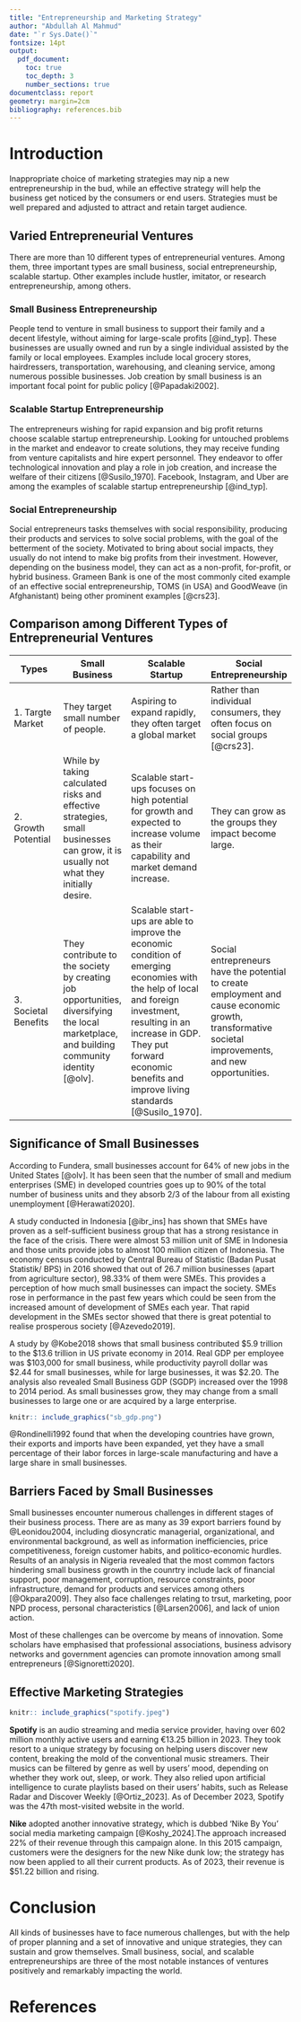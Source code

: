 ```yaml
---
title: "Entrepreneurship and Marketing Strategy"
author: "Abdullah Al Mahmud"
date: "`r Sys.Date()`"
fontsize: 14pt
output:
  pdf_document:
    toc: true
    toc_depth: 3
    number_sections: true
documentclass: report  
geometry: margin=2cm
bibliography: references.bib 
---
```


\newpage

\begingroup
\fontfamily{ppl}\fontsize{12}{16}\selectfont

# Introduction {-}

Inappropriate choice of marketing strategies may nip a new entrepreneurship in the bud, while an effective strategy will help the business get noticed by the consumers or end users. Strategies must be well prepared and adjusted to attract and retain target audience.


## Varied Entrepreneurial Ventures {-}

There are more than 10 different types of entrepreneurial ventures. Among them, three important types are small business, social entrepreneurship, scalable startup. Other examples include hustler, imitator, or research entrepreneurship, among others.

### Small Business Entrepreneurship {-}

People tend to venture in small business to support their family and a decent lifestyle, without aiming for large-scale profits [@ind_typ]. These businesses are usually owned and run by a single individual assisted by the family or local employees. Examples include local grocery stores, hairdressers, transportation, warehousing, and cleaning service, among numerous possible businesses. Job creation by small business is an important focal point for public policy [@Papadaki2002].

### Scalable Startup Entrepreneurship {-}

The entrepreneurs wishing for rapid expansion and big profit returns choose scalable startup entrepreneurship. Looking for untouched problems in the market and endeavor to create solutions, they may receive funding from venture capitalists and hire expert personnel. They endeavor to offer technological innovation and play a role in job creation, and increase the welfare of their citizens [@Susilo_1970].  Facebook, Instagram, and Uber are among the examples of scalable startup entrepreneurship [@ind_typ].

### Social Entrepreneurship {-}

Social entrepreneurs tasks themselves with social responsibility, producing their products and services to solve social problems, with the goal of the betterment of the society. Motivated to bring about social impacts, they usually do not intend to make big profits from their investment. However, depending on the business model, they can act as a non-profit, for-profit, or hybrid business. Grameen Bank is one of the most commonly cited example of an effective social entrepreneurship, TOMS (in USA) and GoodWeave (in Afghanistant) being other prominent examples [@crs23].


## Comparison among Different Types of Entrepreneurial Ventures {-}

| Types | Small Business | Scalable Startup | Social Entrepreneurship |
|---|---|---|---|
| 1. Targte Market | They target small number of people. | Aspiring to expand rapidly, they often target a global market | Rather than individual consumers, they often focus on social groups [@crs23]. |
| 2. Growth Potential | While by taking calculated risks and effective strategies, small businesses can grow, it is usually not what they initially desire. | Scalable start-ups focuses on high potential for growth and expected to increase volume as their capability and market demand increase. | They can grow as the groups they impact become large. |
| 3. Societal Benefits | They contribute to the society by creating job opportunities, diversifying the local marketplace, and building community identity [@olv]. | Scalable  start-ups  are able to  improve  the  economic condition of emerging economies with the help of local and foreign investment, resulting in an increase in GDP. They put forward economic benefits and improve living standards [@Susilo_1970]. | Social entrepreneurs have the potential to create employment and cause economic growth, transformative societal improvements, and new opportunities. |

## Significance of Small Businesses {-}

 According to Fundera, small businesses account for 64% of new jobs in the United States [@olv]. It has been seen that the number of small and medium enterprises (SME) in developed countries goes up to 90% of the total number of business units and they absorb 2/3 of the labour from all existing unemployment [@Herawati2020].

A study conducted in Indonesia [@ibr_ins] has shown that SMEs have proven as a self-sufficient business group that has a strong resistance in the face of the crisis. There were almost 53 million unit of SME in Indonesia and those units provide jobs to almost 100 million citizen of Indonesia. The economy census conducted by Central Bureau of Statistic (Badan Pusat Statistik/ BPS) in 2016 showed that out of 26.7 million businesses (apart from agriculture sector), 98.33% of them were SMEs. This provides a perception of how much small businesses can impact the society. SMEs rose in performance in the past few years which could be seen from the increased amount of development of SMEs each year. That rapid development in the SMEs sector showed that there is great potential to realise prosperous society [@Azevedo2019].

A study by @Kobe2018 shows that small business contributed $5.9 trillion to the $13.6 trillion in US private economy in 2014. Real GDP per employee was $103,000 for small business, while productivity payroll dollar was $2.44 for small businesses, while for large businesses, it was $2.20. The analysis also revealed Small Business GDP (SGDP) increased over the 1998 to 2014 period. As small businesses grow, they may change from a small businesses to large one or are acquired by a large enterprise.

```r
knitr:: include_graphics("sb_gdp.png")
```

@Rondinelli1992 found that when the developing countries have grown, their exports and imports have been expanded, yet they have a small percentage of their labor forces in large-scale manufacturing and have a large share in small businesses.

## Barriers Faced by Small Businesses  {-}

Small businesses encounter numerous challenges in different stages of their business process. There are as many as 39 export barriers found by @Leonidou2004, including diosyncratic managerial, organizational, and environmental background, as well as information inefficiencies, price competitiveness, foreign customer habits, and politico-economic hurdles. Results of an analysis in Nigeria revealed that the most common factors hindering small business growth in the counrtry include lack of financial support, poor management, corruption, resource constraints, poor infrastructure, demand for products and services among others [@Okpara2009]. They also face challenges relating to trsut, marketing, poor NPD process, personal characteristics [@Larsen2006], and lack of union action.

Most of these challenges can be overcome by means of innovation. Some scholars have emphasised that professional associations, business advisory networks and government agencies can promote innovation among small entrepreneurs [@Signoretti2020].

## Effective Marketing Strategies {-}

```r
knitr:: include_graphics("spotify.jpeg")
```

**Spotify** is an audio streaming and media service provider, having over 602 million monthly active users and earning €13.25 billion in 2023. They took resort to a unique strategy by focusing on helping users discover new content, breaking the mold of the conventional music streamers. Their musics can be filtered by genre as well by users' mood, depending on whether they work out, sleep, or work. They also relied upon artificial intelligence to curate playlists based on their users’ habits, such as Release Radar and Discover Weekly [@Ortiz_2023]. As of December 2023, Spotify was the 47th most-visited website in the world.


**Nike** adopted another innovative strategy, which is dubbed ‘Nike By You’ social media marketing campaign [@Koshy_2024].The approach increased 22% of their revenue through this campaign alone. In this 2015 campaign, customers were the designers for the new Nike dunk low; the strategy has now been applied to all their current products. As of 2023, their revenue is $51.22 billion and rising.

# Conclusion {-}

All kinds of businesses have to face numerous challenges, but with the help of proper planning and a set of innovative and unique strategies, they can sustain and grow themselves. Small business, social, and scalable entrepreneurships are three of the most notable instances of ventures positively and remarkably impacting the world.

\endgroup

# References {-}

